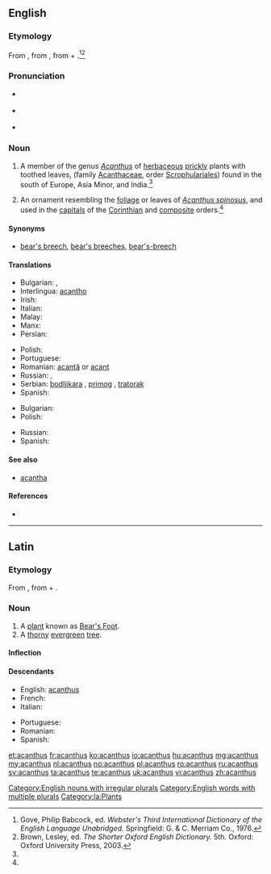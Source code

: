 {{also|Acanthus}}
==English==

===Etymology===
From {{etyl|la|en}} {{term|acanthus|lang=la}}, from {{etyl|grc|en}} {{term|ἄκανθος|tr=akanthos|sc=polytonic|lang=grc}}, from {{term|ἀκή|tr=akē||thorn|sc=polytonic|lang=grc}} + {{term|ἄνθος|tr=anthos||flower|sc=polytonic|lang=grc}}.<ref name=WI3>Gove, Philip Babcock, ed. ''Webster's Third International Dictionary of the English Language Unabridged.'' Springfield: G. & C. Merriam Co., 1976.</ref><ref name=SOED>Brown, Lesley, ed. ''The Shorter Oxford English Dictionary.'' 5th. Oxford: Oxford University Press, 2003.</ref>

===Pronunciation===
* {{a|RP}} {{IPA|/əˈkæn.θəs/}}
* {{a|US}} {{IPA|/əˈkæn.θəs/}}
* {{rhymes|ænθəs}}

===Noun===
{{en-noun|acanthuses|acanthi}}

# {{context|botany|lang=en}} A member of the genus ''[[Acanthus]]'' of [[herbaceous]] [[prickly]] plants with toothed leaves, (family [[Acanthaceae]], order [[Scrophulariales]]) found in the south of Europe, Asia Minor, and India.{{defdate|First attested in the mid 16th century.}}<ref name=SOED/>
# {{context|architecture|lang=en}} An ornament resembling the [[foliage]] or leaves of ''[[Acanthus spinosus]]'', and used in the [[capital]]s of the [[Corinthian]] and [[composite]] orders.{{defdate|First attested in the mid 18th century.}}<ref name=SOED/>

====Synonyms====
* {{sense|a member of ''Acanthus''}} [[bear's breech]], [[bear's breeches]],  [[bear's-breech]] {{qualifier|rare}}

====Translations====
{{trans-top|plant}}
* Bulgarian: {{t-|bg|акантус}},  {{t-|bg|синя шапка}}
* Interlingua: [[acantho]]
* Irish: {{t-|ga|acantas|m}}
* Italian: {{t-|it|acanto}}
* Malay: {{t-|ms|akantus}}
* Manx: {{t-|gv|jialg|f}}
* Persian: {{t+|fa|کنگر|tr=kangar|sc=fa-Arab}}
{{trans-mid}}
* Polish: {{t+|pl|akant|m}}
* Portuguese: {{t+|pt|acanto|m}}
* Romanian: [[acantă]] {{g|f}} or [[acant]]
* Russian: {{t+|ru|акант|m|sc=Cyrl|tr=akánt}}, {{t-|ru|медвежья лапа|f|sc=Cyrl|tr=medvéž'ja lápa}}
* Serbian: [[bodljikara]] {{g|f}}, [[primog]] {{g|m}}, [[tratorak]] {{g|m}}
* Spanish: {{t+|es|acanto|m}}
{{trans-bottom}}
{{trans-top|ornament}}
* Bulgarian: {{t-|bg|акант}}
* Polish: {{t+|pl|akant|m}}
{{trans-mid}}
* Russian: {{t+|ru|акант|m|sc=Cyrl|tr=akánt}}
* Spanish: {{t+|es|acanto|m}}
{{trans-bottom}}

====See also====
* [[acantha]]

====References====
<references/>
* {{R:Webster 1913}}

[[Category:English nouns with irregular plurals]]
[[Category:English words with multiple plurals]]

----

==Latin==

===Etymology===
From {{etyl|grc|la}} {{term|ἄκανθος|tr=akanthos|sc=polytonic|lang=grc}}, from {{term|ἀκή|tr=akē||thorn|sc=polytonic|lang=grc}} + {{term|ἄνθος|tr=anthos||flower|sc=polytonic|lang=grc}}.

===Noun===
{{la-noun|acanthus|acanthi|acanthī|m|second}}

# A [[plant]] known as [[w:en:Bear's Foot|Bear's Foot]].
# A [[thorny]] [[evergreen]] [[tree]].

====Inflection====
{{la-decl-2nd|acanth}}

====Descendants====
{{top2}}
* English: [[acanthus]]
* French: {{l|fr|acanthe}}
* Italian: {{l|it|acanto}}
{{mid2}}
* Portuguese: {{l|pt|acanto}}
* Romanian: {{l|ro|acantă}}
* Spanish: {{l|es|acanto}}
{{bottom}}

[[Category:la:Plants]]

[[et:acanthus]]
[[fr:acanthus]]
[[ko:acanthus]]
[[io:acanthus]]
[[hu:acanthus]]
[[mg:acanthus]]
[[my:acanthus]]
[[nl:acanthus]]
[[no:acanthus]]
[[pl:acanthus]]
[[ro:acanthus]]
[[ru:acanthus]]
[[sv:acanthus]]
[[ta:acanthus]]
[[te:acanthus]]
[[uk:acanthus]]
[[vi:acanthus]]
[[zh:acanthus]]